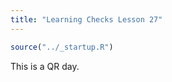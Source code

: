 ```yaml
---
title: "Learning Checks Lesson 27"
---
```


```r
source("../_startup.R")
```


This is a QR day.

